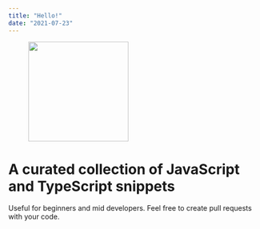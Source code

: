 ```yaml
---
title: "Hello!"
date: "2021-07-23"
---
```


<figure style="max-width: 250px">
  <img src="./js-ts.jpg" width="200" />
</figure>

# A curated collection of JavaScript and TypeScript snippets

<Divider />

Useful for beginners and mid developers. Feel free to create pull requests with your code.

